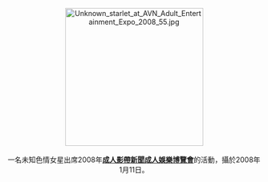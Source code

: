 <center>
[[File:Unknown_starlet_at_AVN_Adult_Entertainment_Expo_2008_55.jpg|275px]]
<br><br>
一名未知色情女星出席2008年'''[[成人影帶新聞成人娛樂博覽會|成人影帶新聞成人娛樂博覽會]]'''的活動，攝於2008年1月11日。
<p>
</center>
